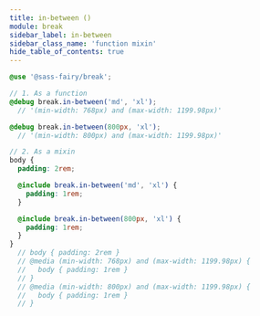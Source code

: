```yaml
---
title: in-between ()
module: break
sidebar_label: in-between
sidebar_class_name: 'function mixin'
hide_table_of_contents: true
---
```


<FieldDetails />

```scss
@use '@sass-fairy/break';

// 1. As a function
@debug break.in-between('md', 'xl');
  // '(min-width: 768px) and (max-width: 1199.98px)'

@debug break.in-between(800px, 'xl');
  // '(min-width: 800px) and (max-width: 1199.98px)'

// 2. As a mixin
body {
  padding: 2rem;

  @include break.in-between('md', 'xl') {
    padding: 1rem;
  }

  @include break.in-between(800px, 'xl') {
    padding: 1rem;
  }
}
  // body { padding: 2rem }
  // @media (min-width: 768px) and (max-width: 1199.98px) {
  //   body { padding: 1rem }
  // }
  // @media (min-width: 800px) and (max-width: 1199.98px) {
  //   body { padding: 1rem }
  // }
```
